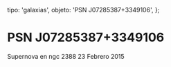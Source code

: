 
  tipo: 'galaxias',
  objeto: 'PSN J07285387+3349106',
};

# PSN J07285387+3349106

<Imagen
  src="registro/psn-j07285387-3349106_20150223_psn-j072853873349106_ngc23882.jpg"
  fecha="20150223"
/>

Supernova en ngc 2388 23 Febrero 2015